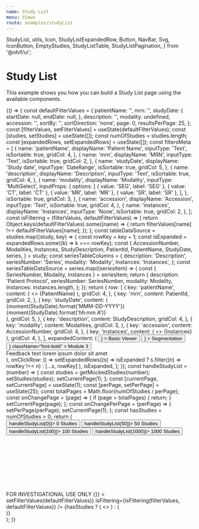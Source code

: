 ```yaml
---
name: Study List
menu: Views
route: examples/studyList
---
```


  StudyList,
  utils,
  Icon,
  StudyListExpandedRow,
  Button,
  NavBar,
  Svg,
  IconButton,
  EmptyStudies,
  StudyListTable,
  StudyListPagination,
} from '@ohif/ui';

<!-- TEMPORARY IMPORTING -- SHOULD USE InputGroup after PR #1580 gets merged  -->


# Study List

This example shows you how you can build a Study List page using the available
components.

<Playground>
  {() => {
    const defaultFilterValues = {
      patientName: '',
      mrn: '',
      studyDate: {
        startDate: null,
        endDate: null,
      },
      description: '',
      modality: undefined,
      accession: '',
      sortBy: '',
      sortDirection: 'none',
      page: 0,
      resultsPerPage: 25,
    };
    const [filterValues, setFilterValues] = useState(defaultFilterValues);
    const [studies, setStudies] = useState([]);
    const numOfStudies = studies.length;
    const [expandedRows, setExpandedRows] = useState([]);
    const filtersMeta = [
      {
        name: 'patientName',
        displayName: 'Patient Name',
        inputType: 'Text',
        isSortable: true,
        gridCol: 4,
      },
      {
        name: 'mrn',
        displayName: 'MRN',
        inputType: 'Text',
        isSortable: true,
        gridCol: 2,
      },
      {
        name: 'studyDate',
        displayName: 'Study date',
        inputType: 'DateRange',
        isSortable: true,
        gridCol: 5,
      },
      {
        name: 'description',
        displayName: 'Description',
        inputType: 'Text',
        isSortable: true,
        gridCol: 4,
      },
      {
        name: 'modality',
        displayName: 'Modality',
        inputType: 'MultiSelect',
        inputProps: {
          options: [
            { value: 'SEG', label: 'SEG' },
            { value: 'CT', label: 'CT' },
            { value: 'MR', label: 'MR' },
            { value: 'SR', label: 'SR' },
          ],
        },
        isSortable: true,
        gridCol: 3,
      },
      {
        name: 'accession',
        displayName: 'Accession',
        inputType: 'Text',
        isSortable: true,
        gridCol: 4,
      },
      {
        name: 'instances',
        displayName: 'Instances',
        inputType: 'None',
        isSortable: true,
        gridCol: 2,
      },
    ];
    const isFiltering = (filterValues, defaultFilterValues) => {
      return Object.keys(defaultFilterValues).some((name) => {
        return filterValues[name] !== defaultFilterValues[name];
      });
    };
    const tableDataSource = studies.map((study, key) => {
      const rowKey = key + 1;
      const isExpanded = expandedRows.some((k) => k === rowKey);
      const {
        AccessionNumber,
        Modalities,
        Instances,
        StudyDescription,
        PatientId,
        PatientName,
        StudyDate,
        series,
      } = study;
      const seriesTableColumns = {
        description: 'Description',
        seriesNumber: 'Series',
        modality: 'Modality',
        Instances: 'Instances',
      };
      const seriesTableDataSource = series.map((seriesItem) => {
        const { SeriesNumber, Modality, instances } = seriesItem;
        return {
          description: 'Patient Protocol',
          seriesNumber: SeriesNumber,
          modality: Modality,
          Instances: instances.length,
        };
      });
      return {
        row: [
          {
            key: 'patientName',
            content: (
              <>
                <Icon
                  name={isExpanded ? 'chevron-down' : 'chevron-right'}
                  className="mr-4"
                />
                {PatientName}
              </>
            ),
            gridCol: 4,
          },
          {
            key: 'mrn',
            content: PatientId,
            gridCol: 2,
          },
          {
            key: 'studyDate',
            content: (
              <div>
                <span className="mr-4">
                  {moment(StudyDate).format('MMM-DD-YYYY')}
                </span>
                <span>{moment(StudyDate).format('hh:mm A')}</span>
              </div>
            ),
            gridCol: 5,
          },
          {
            key: 'description',
            content: StudyDescription,
            gridCol: 4,
          },
          {
            key: 'modality',
            content: Modalities,
            gridCol: 3,
          },
          {
            key: 'accession',
            content: AccessionNumber,
            gridCol: 4,
          },
          {
            key: 'instances',
            content: (
              <>
                <Icon
                  name="group-layers"
                  className={classnames('inline-flex mr-2 w-4', {
                    'text-primary-active': isExpanded,
                    'text-secondary-light': !isExpanded,
                  })}
                />
                {Instances}
              </>
            ),
            gridCol: 4,
          },
        ],
        expandedContent: (
          <StudyListExpandedRow
            seriesTableColumns={seriesTableColumns}
            seriesTableDataSource={seriesTableDataSource}
          >
            <Button
              rounded="full"
              variant="contained"
              className="mr-4 font-bold"
              endIcon={
                <Icon name="launch-arrow" style={{ color: '#21a7c6' }} />
              }
            >
              Basic Viewer
            </Button>
            <Button
              rounded="full"
              variant="contained"
              className="mr-4 font-bold"
              endIcon={
                <Icon name="launch-arrow" style={{ color: '#21a7c6' }} />
              }
            >
              Segmentation
            </Button>
            <Button
              rounded="full"
              variant="outlined"
              endIcon={<Icon name="launch-info" />}
              className="font-bold"
            >
              Module 3
            </Button>
            <div className="ml-5 text-lg text-common-bright inline-flex items-center">
              <Icon
                name="notificationwarning-diamond"
                className="mr-2 w-5 h-5"
              />
              Feedback text lorem ipsum dolor sit amet
            </div>
          </StudyListExpandedRow>
        ),
        onClickRow: () =>
          setExpandedRows((s) =>
            isExpanded ? s.filter((n) => rowKey !== n) : [...s, rowKey]
          ),
        isExpanded,
      };
    });
    const handleStudyList = (number) => {
      const studies = getMockedStudies(number);
      setStudies(studies);
      setCurrentPage(1);
    };
    const [currentPage, setCurrentPage] = useState(1);
    const [perPage, setPerPage] = useState(25);
    const totalPages = Math.floor(numOfStudies / perPage);
    const onChangePage = (page) => {
      if (page > totalPages) {
        return;
      }
      setCurrentPage(page);
    };
    const onChangePerPage = (perPage) => {
      setPerPage(perPage);
      setCurrentPage(1);
    };
    const hasStudies = numOfStudies > 0;
    return (
      <div>
        <div className="bg-white p-4">
          <Button className="mr-2" onClick={() => handleStudyList(0)}>
            0 Studies
          </Button>
          <Button className="mr-2" onClick={() => handleStudyList(50)}>
            50 Studies
          </Button>
          <Button className="mr-2" onClick={() => handleStudyList(100)}>
            100 Studies
          </Button>
          <Button className="mr-2" onClick={() => handleStudyList(1000)}>
            1000 Studies
          </Button>
        </div>
        <div
          className={classnames('bg-black h-full', {
            'h-screen': !hasStudies,
          })}
        >
          <NavBar className="justify-between border-b-4 border-black" isSticky>
            <div className="flex items-center">
              <div className="mx-3">
                <Svg name="logo-ohif" />
              </div>
            </div>
            <div className="flex items-center">
              <span className="mr-3 text-common-light text-lg">
                FOR INVESTIGATIONAL USE ONLY
              </span>
              <IconButton
                variant="text"
                color="inherit"
                className="text-primary-active"
                onClick={() => {}}
              >
                <React.Fragment>
                  <Icon name="settings" />
                  <Icon name="chevron-down" />
                </React.Fragment>
              </IconButton>
            </div>
          </NavBar>
          <StudyListFilter
            numOfStudies={numOfStudies}
            filtersMeta={filtersMeta}
            filterValues={filterValues}
            setFilterValues={setFilterValues}
            clearFilters={() => setFilterValues(defaultFilterValues)}
            isFiltering={isFiltering(filterValues, defaultFilterValues)}
          />
          {hasStudies ? (
            <>
              <StudyListTable
                tableDataSource={tableDataSource.slice(
                  (currentPage - 1) * perPage,
                  (currentPage - 1) * perPage + perPage
                )}
                numOfStudies={numOfStudies}
                filtersMeta={filtersMeta}
              />
              <StudyListPagination
                onChangePage={onChangePage}
                onChangePerPage={onChangePerPage}
                currentPage={currentPage}
                perPage={perPage}
              />
            </>
          ) : (
            <div className="flex flex-col items-center justify-center pt-48">
              <EmptyStudies />
            </div>
          )}
        </div>
      </div>
    );
  }}
</Playground>
